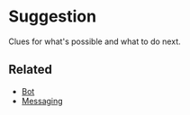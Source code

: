 
<Meta title="Patterns/Suggestion*" />

# Suggestion

Clues for what's possible and what to do next.

## Related

- [Bot](../?path=/docs/patterns-bot--docs)
- [Messaging](../?path=/docs/compositions-messaging--docs)
